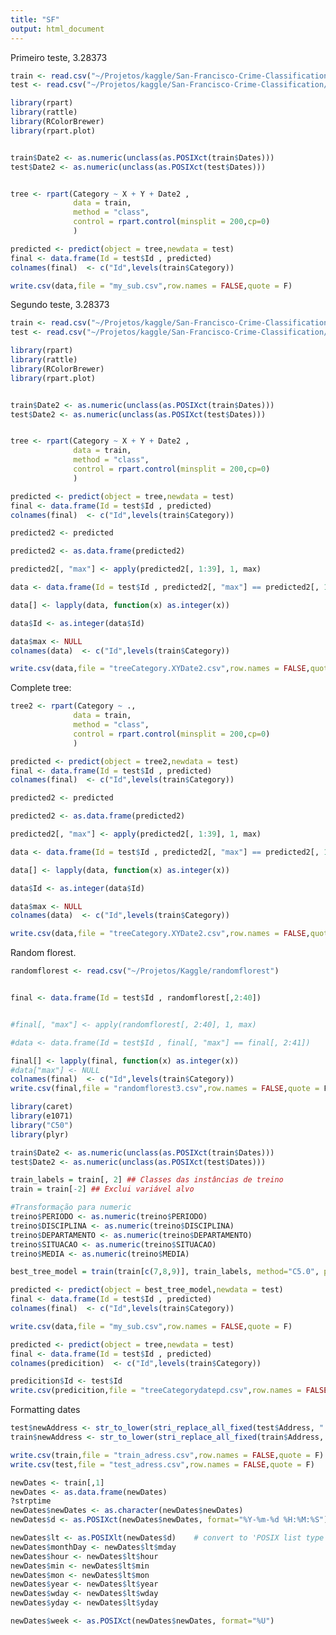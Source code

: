 ```yaml
---
title: "SF"
output: html_document
---
```



Primeiro teste, 3.28373

```r
train <- read.csv("~/Projetos/kaggle/San-Francisco-Crime-Classification/train.csv")
test <- read.csv("~/Projetos/kaggle/San-Francisco-Crime-Classification/test.csv")

library(rpart)
library(rattle)
library(RColorBrewer)
library(rpart.plot)


train$Date2 <- as.numeric(unclass(as.POSIXct(train$Dates)))
test$Date2 <- as.numeric(unclass(as.POSIXct(test$Dates)))


tree <- rpart(Category ~ X + Y + Date2 ,
              data = train,
              method = "class",
              control = rpart.control(minsplit = 200,cp=0)
              )

predicted <- predict(object = tree,newdata = test)
final <- data.frame(Id = test$Id , predicted)
colnames(final)  <- c("Id",levels(train$Category))

write.csv(data,file = "my_sub.csv",row.names = FALSE,quote = F)
```


Segundo teste, 3.28373

```r
train <- read.csv("~/Projetos/kaggle/San-Francisco-Crime-Classification/train.csv")
test <- read.csv("~/Projetos/kaggle/San-Francisco-Crime-Classification/test.csv")

library(rpart)
library(rattle)
library(RColorBrewer)
library(rpart.plot)


train$Date2 <- as.numeric(unclass(as.POSIXct(train$Dates)))
test$Date2 <- as.numeric(unclass(as.POSIXct(test$Dates)))


tree <- rpart(Category ~ X + Y + Date2 ,
              data = train,
              method = "class",
              control = rpart.control(minsplit = 200,cp=0)
              )

predicted <- predict(object = tree,newdata = test)
final <- data.frame(Id = test$Id , predicted)
colnames(final)  <- c("Id",levels(train$Category))

predicted2 <- predicted

predicted2 <- as.data.frame(predicted2)

predicted2[, "max"] <- apply(predicted2[, 1:39], 1, max)

data <- data.frame(Id = test$Id , predicted2[, "max"] == predicted2[, 1:40])

data[] <- lapply(data, function(x) as.integer(x))

data$Id <- as.integer(data$Id)

data$max <- NULL
colnames(data)  <- c("Id",levels(train$Category))

write.csv(data,file = "treeCategory.XYDate2.csv",row.names = FALSE,quote = F)

```

Complete tree:

```r
tree2 <- rpart(Category ~ .,
              data = train,
              method = "class",
              control = rpart.control(minsplit = 200,cp=0)
              )

predicted <- predict(object = tree2,newdata = test)
final <- data.frame(Id = test$Id , predicted)
colnames(final)  <- c("Id",levels(train$Category))

predicted2 <- predicted

predicted2 <- as.data.frame(predicted2)

predicted2[, "max"] <- apply(predicted2[, 1:39], 1, max)

data <- data.frame(Id = test$Id , predicted2[, "max"] == predicted2[, 1:40])

data[] <- lapply(data, function(x) as.integer(x))

data$Id <- as.integer(data$Id)

data$max <- NULL
colnames(data)  <- c("Id",levels(train$Category))

write.csv(data,file = "treeCategory.XYDate2.csv",row.names = FALSE,quote = F)
```

Random florest.

```r
randomflorest <- read.csv("~/Projetos/Kaggle/randomflorest")


final <- data.frame(Id = test$Id , randomflorest[,2:40])


#final[, "max"] <- apply(randomflorest[, 2:40], 1, max)

#data <- data.frame(Id = test$Id , final[, "max"] == final[, 2:41])

final[] <- lapply(final, function(x) as.integer(x))
#data["max"] <- NULL
colnames(final)  <- c("Id",levels(train$Category))
write.csv(final,file = "randomflorest3.csv",row.names = FALSE,quote = F)
```


```r
library(caret)
library(e1071)
library("C50")
library(plyr)

train$Date2 <- as.numeric(unclass(as.POSIXct(train$Dates)))
test$Date2 <- as.numeric(unclass(as.POSIXct(test$Dates)))

train_labels = train[, 2] ## Classes das instâncias de treino
train = train[-2] ## Exclui variável alvo

#Transformação para numeric
treino$PERIODO <- as.numeric(treino$PERIODO)
treino$DISCIPLINA <- as.numeric(treino$DISCIPLINA)
treino$DEPARTAMENTO <- as.numeric(treino$DEPARTAMENTO)
treino$SITUACAO <- as.numeric(treino$SITUACAO)
treino$MEDIA <- as.numeric(treino$MEDIA)

best_tree_model = train(train[c(7,8,9)], train_labels, method="C5.0", preProcess=c("range"))

predicted <- predict(object = best_tree_model,newdata = test)
final <- data.frame(Id = test$Id , predicted)
colnames(final)  <- c("Id",levels(train$Category))

write.csv(data,file = "my_sub.csv",row.names = FALSE,quote = F)

```


```r
predicted <- predict(object = tree,newdata = test)
final <- data.frame(Id = test$Id , predicted)
colnames(predicition)  <- c("Id",levels(train$Category))

predicition$Id <- test$Id
write.csv(predicition,file = "treeCategorydatepd.csv",row.names = FALSE,quote = F)
```

Formatting dates 

```r

test$newAddress <- str_to_lower(stri_replace_all_fixed(test$Address, " ", ""))
train$newAddress <- str_to_lower(stri_replace_all_fixed(train$Address, " ", ""))

write.csv(train,file = "train_adress.csv",row.names = FALSE,quote = F)
write.csv(test,file = "test_adress.csv",row.names = FALSE,quote = F)

newDates <- train[,1]
newDates <- as.data.frame(newDates)
?strptime
newDates$newDates <- as.character(newDates$newDates)
newDates$d <- as.POSIXct(newDates$newDates, format="%Y-%m-%d %H:%M:%S")

newDates$lt <- as.POSIXlt(newDates$d)    # convert to 'POSIX list type'
newDates$monthDay <- newDates$lt$mday
newDates$hour <- newDates$lt$hour
newDates$min <- newDates$lt$min
newDates$mon <- newDates$lt$mon
newDates$year <- newDates$lt$year
newDates$wday <- newDates$lt$wday
newDates$yday <- newDates$lt$yday

newDates$week <- as.POSIXct(newDates$newDates, format="%U")


```
